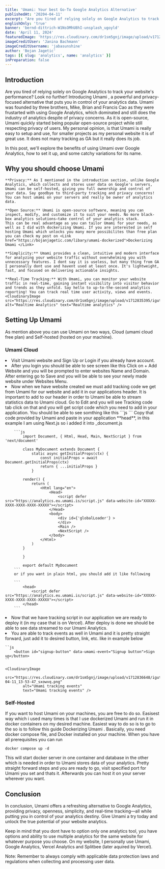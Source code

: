 ```yaml
---
title: 'Umami: Your best Go-To Google Analytics Alternative'
publishedAt: '20204-04-11'
excerpt: "Are you tired of relying solely on Google Analytics to track your website's performance? Look no further!"
englishOnly: 'true'
banner: 'bernd-dittrich-W1NsOMhU8hI-unsplash_ugoyld'
date: 'April 11, 2024'
featuredImage: 'https://res.cloudinary.com/dr1sm5gnj/image/upload/v1712833017/igutech/blogs/0_lkvhRg1KiGf_G0FF_wbydyy.webp'
imageCreditUser: 'Janina Bachmann'
imageCreditUsername: 'jabasunshine'
author: 'Bojan Jagetic'
tags: [{ slug: 'analytics', name: 'analytics' }]
inPreparation: false
---
```


## Introduction

Are you tired of relying solely on Google Analytics to track your website's performance? Look no further! Introducing <Link href="https://umami.is/"> Umami </Link>, a powerful and privacy-focused alternative that puts you in control of your analytics data. Umami was founded by three brothers, Mike, Brian and Francis Cao as they were frustarted with using Google Analytics, which dominated and still does the industry of analytics despite of privacy concerns. As it is open-source, Umami quickly started being popular open-source project while still respecting privacy of users. My personal opinion, is that Umami is really easy to setup and use, for smaller projects as my personal website it is of great use. It does not many tracking as GA but it really does its job.

In this post, we'll explore the benefits of using Umami over Google Analytics, how to set it up, and some catchy variations for its name.

## Why you should choose Umami

    **Privacy:** As I mentioned in the introduction section, unlike Google Analytics, which collects and stores user data on Google's servers, Umami can be self-hosted, giving you full ownership and control of your data. Say goodbye to third-party tracking and privacy concerns! You can host umami on your servers and really be owner of analytics data.

    **Open Source:** Umami is open-source software, meaning you can inspect, modify, and customize it to suit your needs. No more black-box analytics solutions—take control of your analytics stack.
    This can be real advantage as you can tailor Umami for your needs, as well as I did with dockerizing Umami. If you are interested in self hosting Umami which unlocks you many more possibilites than free plan you can check my post on <Link href="https://bojanjagetic.com/libary/umami-dockerized">Dockerizing Umami </Link>

    **Simplicity:** Umami provides a clean, intuitive and modern interface for analyzing your website traffic without overwhelming you with unnecessary features. I dont say it is useless, but many thing from GA I personally dont use and havent used at least once. It's lightweight, fast, and focused on delivering actionable insights.

    **Real-Time Tracking:** With Umami, you can monitor your website traffic in real-time, gaining instant visibility into visitor behavior and trends as they unfold. Say hello to up-to-the-second analytics reporting! You can track real time user activity, views and events.
    <CloudinaryImage src="https://res.cloudinary.com/dr1sm5gnj/image/upload/v1712835395/igutech/post_data/xccwv9e9m1ehonctvltm.png" alt="Realtime Analytics" text="Realtime analytics" />

## Setting Up Umami

As mention above you can use Umami on two ways, <Accent>Cloud (umami cloud free plan)</Accent> and <Accent>Self-hosted (hosted on your machine)</Accent>.

### Umami Cloud

<LgNumberList>
<li>
		Visit <Link href="https://umami.is/">Umami website</Link> and Sign Up or Login if you
		already have account.
</li>
<li>
		After you login you should be able to see screen like this
		<CloudinaryImage
			src="https://res.cloudinary.com/dr1sm5gnj/image/upload/v1712836121/igutech/post_data/Screenshot_from_2024-04-11_13-48-22_uhz5vw.png"
			alt="Umami Dashboard"
			text="Umami Dashboard"
		/> Click on <Accent>+ Add Website</Accent> and you will be prompted to enter websites Name
		and Domain.
		<CloudinaryImage
			src="https://res.cloudinary.com/dr1sm5gnj/image/upload/v1712836247/igutech/post_data/Screenshot_from_2024-04-11_13-50-28_vcf0o6.png"
			alt="Umami add website"
			text="Umami add website"
		/>
		After entering go to <Accent>Save</Accent> and you will be able to see your newly made website under Websites Menu.
</li>

<li>
	Now when we have website created we must add tracking code we get from Umami for our website and add it in our applications header. It is important to add to our header in order to Umami be able to 
	stream statistics data to Umami cloud. 
	Go to <Accent>Edit</Accent> and you will see Tracking code tab click on that and you will get script code which you need to add in your application. 
		<CloudinaryImage
			src="https://res.cloudinary.com/dr1sm5gnj/image/upload/v1712836651/igutech/post_data/Screenshot_from_2024-04-11_13-57-16_hrwspr.png"
			alt="Tracking Code"
			text="Tracking Code" /> 
		You should be able to see somthing like this 
		```js
		<script defer src="https://eu.umami.is/script.js" data-website-id="XXXXXX-XXXX-XXXX-XXX-XXXXX"></script>
		```
		Copy that code provided by Umami and paste in your application **head**, in this example I am using Next.js so i added it into <Accent>_document.js</Accent>

		```js
			import Document, { Html, Head, Main, NextScript } from 'next/document'

			class MyDocument extends Document {
				static async getInitialProps(ctx) {
					const initialProps = await Document.getInitialProps(ctx)
					return { ...initialProps }
				}	

			render() {
				return (
					<Html lang="en">
						<Head>
							<script defer src="https://analytics.eu.umami.is/script.js" data-website-id="XXXXX-XXXX-XXXX-XXXX-XXXXX"></script>
						</Head>
						<body>
							<div id={'globalLoader'} >
							</div>
							<Main />
							<NextScript />
						</body>
					</Html>
				)
			}

			}

			export default MyDocument
    	``` 
		or if you want in plain html, you should add it like following 
		
		```
			<head>
				<script defer src="https://analytics.eu.umami.is/script.js" data-website-id="XXXXX-XXXX-XXXX-XXXX-XXXXX"></script>
			</head>
		```
</li>

<li>
	Now that we have tracking script in our application we are ready to deploy it (in my case that is on Vercel). After deploy is done we should be able to see data streamed to our Umami Analytics.
	<CloudinaryImage
			src="https://res.cloudinary.com/dr1sm5gnj/image/upload/v1712840138/igutech/post_data/Screenshot_from_2024-04-11_14-55-06_cddami.png"
			alt="Umami overview"
			text="Umami Analytics overview" />  
</li>
<li>
	You are able to track events as well in Umami and it is pretty straight forward, just add it to desired button, link, etc. like in example below
	
	``js
		<button id="signup-button" data-umami-event="Signup button">Sign up</button>
	``

	<CloudinaryImage
			src="https://res.cloudinary.com/dr1sm5gnj/image/upload/v1712836648/igutech/post_data/Screenshot_from_2024-04-11_13-53-47_sxowvq.png"
			alt="Umami tracking events"
			text="Umami tracking events" />
		
</li>

</LgNumberList>

### Self-Hosted
If you want to host Umami on your machines, you are free to do so. Easisest way which i used many times is that I use dockerized Umami and run it in docker containers on my desired machine.
Easiest way to do so is to go to the so is to follow this guide <Link href="https://bojanjagetic.com/libary/umami-dockerized">Dockerizing Umami </Link>. 
Basically, you need docker compose file, and Docker installed on your machine. When you have all prerequisites you can run 
```shell
docker compose up -d
```
This will start docker server in one container and database in the other which is needed in order to Umami stores data of your analytics.
Pretty straight forward steps and you are ready to go, visit specified port for Umami you set and thats it. Afterwards you can host it on your server wherever you want.

## Conclusion

In conclusion, Umami offers a refreshing alternative to Google Analytics, providing privacy, openness, simplicity, and real-time tracking—all while putting you in control of your analytics destiny. Give Umami a try today and unlock the true potential of your website analytics.

Keep in mind that you dont have to option only one analytics tool, you have options and ability to use multiple analytics for the same website for whatever purpose you choose. On my website, I personally use Umami, Google Analytics, Vercel Analytics and Splitbee (later aquired by Vercel).

<CloudinaryImage
	src="https://res.cloudinary.com/dr1sm5gnj/image/upload/v1712832823/igutech/post_data/Screenshot_from_2024-04-11_12-52-25_phkdgp.png"
	alt="Analytics in use"
	text="Used Analytics tools"
/>
Note: Remember to always comply with applicable data protection laws and regulations when collecting
and processing user data.
